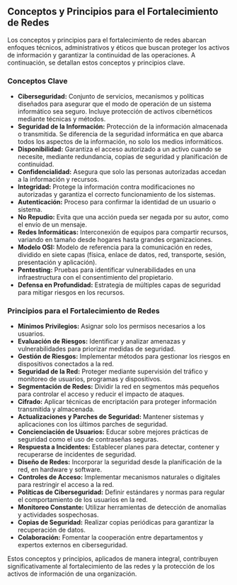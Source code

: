 

## Conceptos y Principios para el Fortalecimiento de Redes

Los conceptos y principios para el fortalecimiento de redes abarcan enfoques técnicos, administrativos y éticos que buscan proteger los activos de información y garantizar la continuidad de las operaciones. A continuación, se detallan estos conceptos y principios clave.

### Conceptos Clave

- **Ciberseguridad:** Conjunto de servicios, mecanismos y políticas diseñados para asegurar que el modo de operación de un sistema informático sea seguro. Incluye protección de activos cibernéticos mediante técnicas y métodos.
- **Seguridad de la Información:** Protección de la información almacenada o transmitida. Se diferencia de la seguridad informática en que abarca todos los aspectos de la información, no solo los medios informáticos.
- **Disponibilidad:** Garantiza el acceso autorizado a un activo cuando se necesite, mediante redundancia, copias de seguridad y planificación de continuidad.
- **Confidencialidad:** Asegura que solo las personas autorizadas accedan a la información y recursos.
- **Integridad:** Protege la información contra modificaciones no autorizadas y garantiza el correcto funcionamiento de los sistemas.
- **Autenticación:** Proceso para confirmar la identidad de un usuario o sistema.
- **No Repudio:** Evita que una acción pueda ser negada por su autor, como el envío de un mensaje.
- **Redes Informáticas:** Interconexión de equipos para compartir recursos, variando en tamaño desde hogares hasta grandes organizaciones.
- **Modelo OSI:** Modelo de referencia para la comunicación en redes, dividido en siete capas (física, enlace de datos, red, transporte, sesión, presentación y aplicación).
- **Pentesting:** Pruebas para identificar vulnerabilidades en una infraestructura con el consentimiento del propietario.
- **Defensa en Profundidad:** Estrategia de múltiples capas de seguridad para mitigar riesgos en los recursos.

### Principios para el Fortalecimiento de Redes

- **Mínimos Privilegios:** Asignar solo los permisos necesarios a los usuarios.
- **Evaluación de Riesgos:** Identificar y analizar amenazas y vulnerabilidades para priorizar medidas de seguridad.
- **Gestión de Riesgos:** Implementar métodos para gestionar los riesgos en dispositivos conectados a la red.
- **Seguridad de la Red:** Proteger mediante supervisión del tráfico y monitoreo de usuarios, programas y dispositivos.
- **Segmentación de Redes:** Dividir la red en segmentos más pequeños para controlar el acceso y reducir el impacto de ataques.
- **Cifrado:** Aplicar técnicas de encriptación para proteger información transmitida y almacenada.
- **Actualizaciones y Parches de Seguridad:** Mantener sistemas y aplicaciones con los últimos parches de seguridad.
- **Concienciación de Usuarios:** Educar sobre mejores prácticas de seguridad como el uso de contraseñas seguras.
- **Respuesta a Incidentes:** Establecer planes para detectar, contener y recuperarse de incidentes de seguridad.
- **Diseño de Redes:** Incorporar la seguridad desde la planificación de la red, en hardware y software.
- **Controles de Acceso:** Implementar mecanismos naturales o digitales para restringir el acceso a la red.
- **Políticas de Ciberseguridad:** Definir estándares y normas para regular el comportamiento de los usuarios en la red.
- **Monitoreo Constante:** Utilizar herramientas de detección de anomalías y actividades sospechosas.
- **Copias de Seguridad:** Realizar copias periódicas para garantizar la recuperación de datos.
- **Colaboración:** Fomentar la cooperación entre departamentos y expertos externos en ciberseguridad.

Estos conceptos y principios, aplicados de manera integral, contribuyen significativamente al fortalecimiento de las redes y la protección de los activos de información de una organización.
